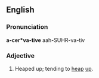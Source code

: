 ==English==

===Pronunciation===
'''a-cer*va-tive'''
aah-SUHR-va-tiv

===Adjective===
{{head|en|adjective}}

# Heaped up; tending to [[heap]] [[up]].